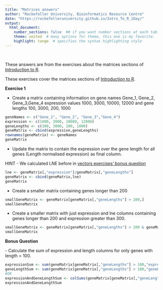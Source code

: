 ```yaml
---
title: "Matrices answers"
author: "Rockefeller University, Bioinformatics Resource Centre"
date: "https://rockefelleruniversity.github.io/Intro_To_R_1Day/"
output: 
  html_document:
    number_sections: false  ## if you want number sections at each table header
    theme: united  # many options for theme, this one is my favorite.
    highlight: tango  # specifies the syntax highlighting style
---
```


<p>&nbsp;</p>
These answers are from the exercises about the matrices sections of [Introduction to R](https://rockefelleruniversity.github.io/Intro_To_R_1Day/). 

These exercises cover the matrices sections of [Introduction to R]("introToR_Day1.html").

**Exercise 1**

- Create a matrix containing information on gene names Gene_1, Gene_2, Gene_3,Gene_4 expression values 1000, 3000, 10000, 12000 and gene lengths 100, 3000, 200, 1000
```r
geneNames <- c("Gene_1", "Gene_2", "Gene_3","Gene_4")
expression <- c(1000, 3000, 10000, 12000)
geneLengths <- c(100, 3000, 200, 1000)
geneMatrix <- cbind(expression,geneLengths)
rownames(geneMatrix) <- geneNames
geneMatrix
```
- Update the matrix to contain the expression over the gene length for all genes (Length normalised expression) as final column.
<a name="lne"></a>

HINT - We calculated LNE before in [vectors exercises' bonus question](../answers/vector_answers.html#bonus)

```r
lne <- geneMatrix[,"expression"]/geneMatrix[,"geneLengths"]
geneMatrix <- cbind(geneMatrix,lne)
geneMatrix
```
- Create a smaller matrix containing genes longer than 200
```r
smallGeneMatrix <- geneMatrix[geneMatrix[,"geneLengths"] > 200,]
smallGeneMatrix
```
- Create a smaller matrix with just expression and lne columns containing genes longer than 200 and expression greater than 300.
```r
smallGeneMatrix <- geneMatrix[geneMatrix[,"geneLengths"] > 200 & geneMatrix[,"expression"] > 300,c("expression","lne")]
smallGeneMatrix
```
**Bonus Question**

<a name="bonus"></a>
- Calculate the sum of expression and length columns for only genes with length > 100.
```r
expressionSum <- sum(geneMatrix[geneMatrix[,"geneLengths"] > 100,"expression"])
geneLengthSum <- sum(geneMatrix[geneMatrix[,"geneLengths"] > 100,"geneLengths"])
#OR
expressionAndGeneLengthSum <- colSums(geneMatrix[geneMatrix[,"geneLengths"] > 100,c("expression","geneLengths")])
expressionAndGeneLengthSum
```